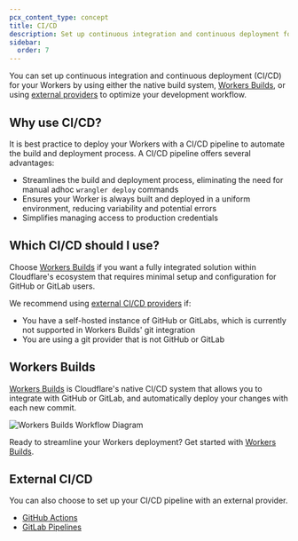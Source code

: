 ```yaml
---
pcx_content_type: concept
title: CI/CD
description: Set up continuous integration and continuous deployment for your Workers.
sidebar:
  order: 7
---
```


You can set up continuous integration and continuous deployment (CI/CD) for your Workers by using either the native build system, [Workers Builds](#workers-builds), or using [external providers](#external-cicd) to optimize your development workflow.

## Why use CI/CD?

It is best practice to deploy your Workers with a CI/CD pipeline to automate the build and deployment process. A CI/CD pipeline offers several advantages:

- Streamlines the build and deployment process, eliminating the need for manual adhoc `wrangler deploy` commands
- Ensures your Worker is always built and deployed in a uniform environment, reducing variability and potential errors
- Simplifies managing access to production credentials

## Which CI/CD should I use?

Choose [Workers Builds](/workers/ci-cd/builds) if you want a fully integrated solution within Cloudflare's ecosystem that requires minimal setup and configuration for GitHub or GitLab users.

We recommend using [external CI/CD providers](/workers/ci-cd/external-cicd) if:

- You have a self-hosted instance of GitHub or GitLabs, which is currently not supported in Workers Builds' git integration
- You are using a git provider that is not GitHub or GitLab

## Workers Builds

[Workers Builds](/workers/ci-cd/builds) is Cloudflare's native CI/CD system that allows you to integrate with GitHub or GitLab, and automatically deploy your changes with each new commit.

![Workers Builds Workflow Diagram](~/assets/images/workers/platform/ci-cd/workers-builds-workflow.png)

Ready to streamline your Workers deployment? Get started with [Workers Builds](/workers/ci-cd/builds/#get-started).

## External CI/CD

You can also choose to set up your CI/CD pipeline with an external provider.

- [GitHub Actions](/workers/ci-cd/external-cicd/github-actions/)
- [GitLab Pipelines](/workers/ci-cd/external-cicd/gitlab-pipelines/)
